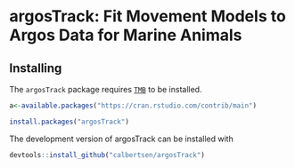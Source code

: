 # argosTrack: Fit Movement Models to Argos Data for Marine Animals

## Installing

The `argosTrack` package requires [`TMB`](https://github.com/kaskr/adcomp) to be installed.

```r

a<-available.packages("https://cran.rstudio.com/contrib/main")

```


<!-- covafillr version can be installed from CRAN with -->
```r

install.packages("argosTrack")

```

The development version of argosTrack can be installed with

```r

devtools::install_github("calbertsen/argosTrack")

```

